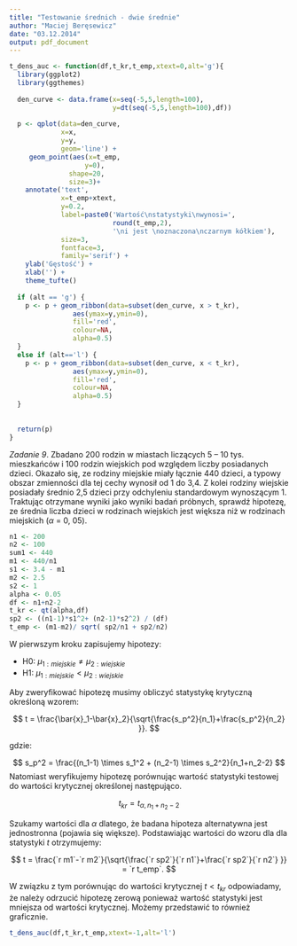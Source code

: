 ---
title: "Testowanie średnich - dwie średnie"
author: "Maciej Beręsewicz"
date: "03.12.2014"
output: pdf_document
---

```{r tplot,echo=FALSE}
t_dens_auc <- function(df,t_kr,t_emp,xtext=0,alt='g'){
  library(ggplot2)
  library(ggthemes)
  
  den_curve <- data.frame(x=seq(-5,5,length=100),
                          y=dt(seq(-5,5,length=100),df))
  
  p <- qplot(data=den_curve,
             x=x,
             y=y,
             geom='line') +
     geom_point(aes(x=t_emp,
                   y=0),
               shape=20,
               size=3)+
    annotate('text',
             x=t_emp+xtext,
             y=0.2,
             label=paste0('Wartość\nstatystyki\nwynosi=',
                          round(t_emp,2),
                          '\ni jest \noznaczona\nczarnym kółkiem'),
             size=3,
             fontface=3,
             family='serif') +
    ylab('Gęstość') +
    xlab('') + 
    theme_tufte()
  
  if (alt == 'g') {
    p <- p + geom_ribbon(data=subset(den_curve, x > t_kr),
                aes(ymax=y,ymin=0),
                fill='red',
                colour=NA,
                alpha=0.5) 
  }
  else if (alt=='l') {
    p <- p + geom_ribbon(data=subset(den_curve, x < t_kr),
                aes(ymax=y,ymin=0),
                fill='red',
                colour=NA,
                alpha=0.5) 
  }
    
   
  return(p)
}

```

*Zadanie 9*. Zbadano 200 rodzin w miastach liczących 5 – 10 tys. mieszkańców i 100 rodzin wiejskich pod względem liczby posiadanych dzieci. Okazało się, ze rodziny miejskie miały łącznie 440 dzieci, a typowy obszar zmienności dla tej cechy wynosił od 1 do 3,4. Z kolei rodziny wiejskie posiadały średnio 2,5 dzieci przy odchyleniu standardowym wynoszącym 1. Traktując otrzymane wyniki jako wyniki badań próbnych, sprawdź hipotezę, ze średnia liczba dzieci w rodzinach wiejskich jest większa niż w rodzinach miejskich ($\alpha$ = 0, 05).

```{r zad9data,echo=FALSE}
n1 <- 200
n2 <- 100
sum1 <- 440
m1 <- 440/n1
s1 <- 3.4 - m1
m2 <- 2.5
s2 <- 1
alpha <- 0.05
df <- n1+n2-2
t_kr <- qt(alpha,df)
sp2 <- ((n1-1)*s1^2+ (n2-1)*s2^2) / (df)
t_emp <- (m1-m2)/ sqrt( sp2/n1 + sp2/n2)  
```

W pierwszym kroku zapisujemy hipotezy:

* H0: $\mu_{1:miejskie} \neq \mu_{2:wiejskie}$
* H1: $\mu_{1:miejskie} < \mu_{2:wiejskie}$

Aby zweryfikować hipotezę musimy obliczyć statystykę krytyczną określoną wzorem:

$$
t = \frac{\bar{x}_1-\bar{x}_2}{\sqrt{\frac{s_p^2}{n_1}+\frac{s_p^2}{n_2} }}.
$$

gdzie:

$$
s_p^2 = \frac{(n_1-1) \times s_1^2 + (n_2-1) \times s_2^2}{n_1+n_2-2}
$$
Natomiast weryfikujemy hipotezę porównując wartość statystyki testowej do wartości krytycznej określonej następująco.

$$
t_{kr} = t_{\alpha, n_1+n_2-2}
$$

Szukamy wartości dla $\alpha$ dlatego, że badana hipoteza alternatywna jest jednostronna (pojawia się większe). Podstawiając wartości do wzoru dla dla statystyki $t$ otrzymujemy:

$$
t = \frac{`r m1`-`r m2`}{\sqrt{\frac{`r sp2`}{`r n1`}+\frac{`r sp2`}{`r n2`} }} = `r t_emp`.
$$


W związku z tym porównując do wartości krytycznej $t < t_{kr}$ odpowiadamy, że należy odrzucić hipotezę zerową ponieważ wartość statystyki jest mniejsza od wartości krytycznej. Możemy przedstawić to również graficznie.

```{r zad9grahics,warning=FALSE,echo=FALSE,dev='CairoPDF',fig.width=6,fig.height=3}
t_dens_auc(df,t_kr,t_emp,xtext=-1,alt='l')

```
